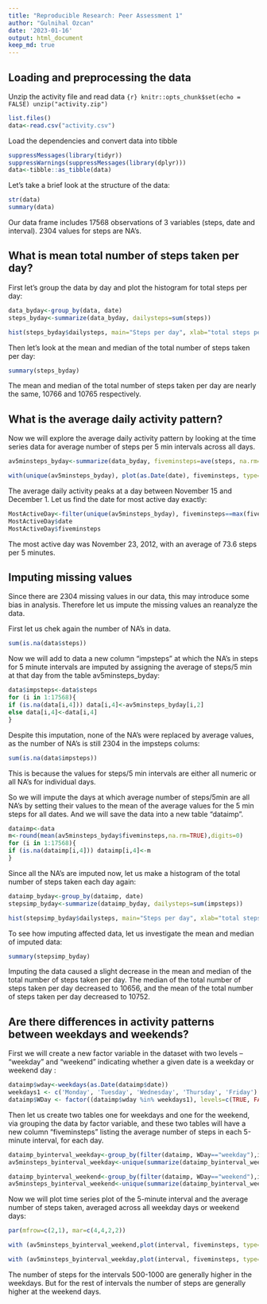 ```yaml
---
title: "Reproducible Research: Peer Assessment 1"
author: "Gulnihal Ozcan"
date: '2023-01-16'
output: html_document
keep_md: true
---
```



## Loading and preprocessing the data

Unzip the activity file and read data
```{r} knitr::opts_chunk$set(echo = FALSE)
unzip("activity.zip")
```

```r
list.files()
data<-read.csv("activity.csv")
```

Load the dependencies and convert data into tibble
```r
suppressMessages(library(tidyr))
suppressWarnings(suppressMessages(library(dplyr)))
data<-tibble::as_tibble(data)
```

Let's take a brief look at the structure of the data:
```r
str(data)
summary(data)
```

Our data frame includes 17568 observations of 3 variables (steps, date and interval). 2304 values for steps are NA's.

## What is mean total number of steps taken per day?

First let's group the data by day and plot the histogram for total steps per day:
```r
data_byday<-group_by(data, date)
steps_byday<-summarize(data_byday, dailysteps=sum(steps))

hist(steps_byday$dailysteps, main="Steps per day", xlab="total steps per day")
```

Then let's look at the mean and median of the total number of steps taken per day:
```r
summary(steps_byday)
```

The mean and median of the total number of steps taken per day are nearly the same, 10766 and 10765 respectively.

## What is the average daily activity pattern?

Now we will explore the average daily activity pattern by looking at the time series data for average number of steps per 5 min intervals across all days.

```r
av5minsteps_byday<-summarize(data_byday, fiveminsteps=ave(steps, na.rm=TRUE), .groups="drop")

with(unique(av5minsteps_byday), plot(as.Date(date), fiveminsteps, type="l", main="Average number of steps/5min at each day", xlab="days", ylab="steps/5min"))

```

The average daily activity peaks at a day between November 15 and December 1. Let us find the date for most active day exactly: 
```r
MostActiveDay<-filter(unique(av5minsteps_byday), fiveminsteps==max(fiveminsteps,na.rm=TRUE))
MostActiveDay$date
MostActiveDay$fiveminsteps
```

The most active day was November 23, 2012, with an average of 73.6 steps per 5 minutes.

## Imputing missing values

Since there are 2304 missing values in our data, this may introduce some bias in analysis. Therefore let us impute the missing values an reanalyze the data.

First let us chek again the number of NA's in data.
```r
sum(is.na(data$steps))
```


Now we will add to data a new column "impsteps" at which the NA's in steps for 5 minute intervals are imputed by assigning the average of steps/5 min at that day from the table av5minsteps_byday:
```r
data$impsteps<-data$steps
for (i in 1:17568){ 
if (is.na(data[i,4])) data[i,4]<-av5minsteps_byday[i,2]
else data[i,4]<-data[i,4]
}
```

Despite this imputation, none of the NA's were replaced by average values, as the number of NA's is still 2304 in the impsteps colums:

```r
sum(is.na(data$impsteps))
```

This is because the values for steps/5 min intervals are either all numeric or all NA's for individual days.

So we will impute the days at which average number of steps/5min are all NA's by setting their values to the mean of the average values for the 5 min steps for all dates. And we will save the data into a new table "dataimp".

```r
dataimp<-data
m<-round(mean(av5minsteps_byday$fiveminsteps,na.rm=TRUE),digits=0)
for (i in 1:17568){ 
if (is.na(dataimp[i,4])) dataimp[i,4]<-m
}
```

Since all the NA's are imputed now, let us make a histogram of the total number of steps taken each day again:

```r
dataimp_byday<-group_by(dataimp, date)
stepsimp_byday<-summarize(dataimp_byday, dailysteps=sum(impsteps))

hist(stepsimp_byday$dailysteps, main="Steps per day", xlab="total steps per day")

```

To see how imputing affected data, let us investigate the mean and median of imputed data:

```r
summary(stepsimp_byday)
```

Imputing the data caused a slight decrease in the mean and median of the total number of steps taken per day. The median of the total number of steps taken per day decreased to 10656, and the mean of the total number of steps taken per day decreased to 10752. 

## Are there differences in activity patterns between weekdays and weekends?

First we will create a new factor variable in the dataset with two levels -- "weekday" and "weekend" indicating whether a given date is a weekday or weekend day :

```r
dataimp$wday<-weekdays(as.Date(dataimp$date))
weekdays1 <- c('Monday', 'Tuesday', 'Wednesday', 'Thursday', 'Friday')
dataimp$WDay <- factor((dataimp$wday %in% weekdays1), levels=c(TRUE, FALSE), labels=c('weekday', 'weekend'))
```

Then let us create two tables one for weekdays and one for the weekend, via grouping the data by factor variable, and these two tables will have a new column "fiveminsteps" listing the average number of steps in each 5-minute interval, for each day.

```r
dataimp_byinterval_weekday<-group_by(filter(dataimp, WDay=="weekday"),interval)
av5minsteps_byinterval_weekday<-unique(summarize(dataimp_byinterval_weekday, fiveminsteps=ave(impsteps, na.rm=TRUE),interval=interval, .groups="drop"))

dataimp_byinterval_weekend<-group_by(filter(dataimp, WDay=="weekend"),interval)
av5minsteps_byinterval_weekend<-unique(summarize(dataimp_byinterval_weekend, fiveminsteps=ave(impsteps, na.rm=TRUE),interval=interval, .groups="drop"))

```

Now we will plot time series plot of the 5-minute interval and the average number of steps taken, averaged across all weekday days or weekend days:

```r

par(mfrow=c(2,1), mar=c(4,4,2,2))

with (av5minsteps_byinterval_weekend,plot(interval, fiveminsteps, type="l", main="weekend", xlab="", ylab="Number of steps"))

with (av5minsteps_byinterval_weekday,plot(interval, fiveminsteps, type="l", main="weekdays",  xlab="Interval", ylab="Number of steps"))

```

The number of steps for the intervals 500-1000 are generally higher in the weekdays. But for the rest of intervals the number of steps are generally higher at the weekend days.
